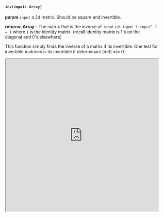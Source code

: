 



#### `inv(input: Array)`

**param** `input` a 2d matrix. Should be square and invertible.

**returns: Array** - The matrix that is the inverse of `input` i.e. `input * input^-1 = I` where `I` is the identity matrix. (recall identity matrix is 1's on the diagonal and 0's elsewhere)

This function simply finds the inverse of a matrix if its invertible. One test for invertible matrices is its invertible if determinant (det) =/= 0 :


<iframe src="https://hlab.app/s/docs/inv_hbook"
    width="100%"
    height="500px">
  </iframe>
